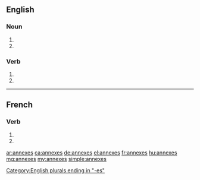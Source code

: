 {{also|annexés}}
==English==

===Noun===
{{head|en|plural}}

# {{plural of|annex|lang=en}}
# {{plural of|annexe|lang=en}}

===Verb===
{{head|en|verb form}}

# {{en-third-person singular of|annex}}
# {{en-third-person singular of|annexe}}

[[Category:English plurals ending in "-es"]]

----

==French==

===Verb===
{{fr-verb-form}}

# {{conjugation of|annexer||2|s|pres|ind|lang=fr}}
# {{conjugation of|annexer||2|s|pres|sub|lang=fr}}

[[ar:annexes]]
[[ca:annexes]]
[[de:annexes]]
[[el:annexes]]
[[fr:annexes]]
[[hu:annexes]]
[[mg:annexes]]
[[my:annexes]]
[[simple:annexes]]
